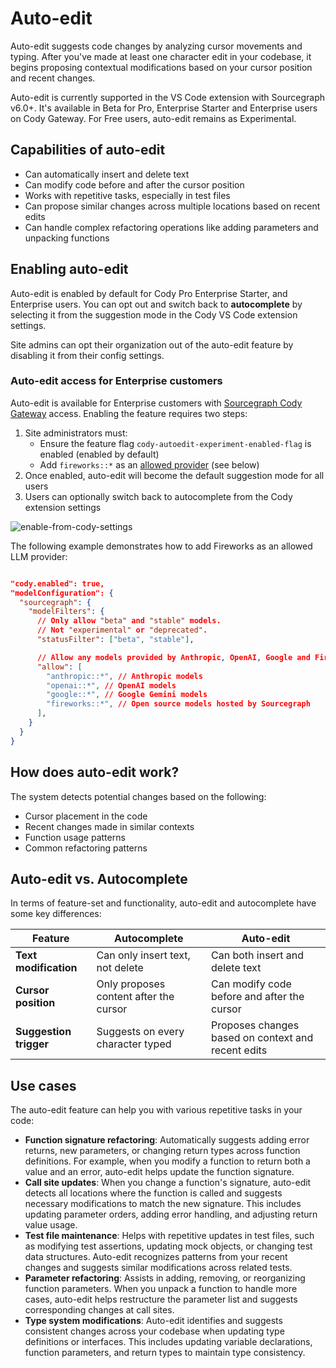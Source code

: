 # Auto-edit

<p className="subtitle">Auto-edit suggests code changes by analyzing cursor movements and typing. After you've made at least one character edit in your codebase, it begins proposing contextual modifications based on your cursor position and recent changes.</p>

<Callout type="info">Auto-edit is currently supported in the VS Code extension with Sourcegraph v6.0+. It's available in Beta for Pro, Enterprise Starter and Enterprise users on Cody Gateway. For Free users, auto-edit remains as Experimental.</Callout>

## Capabilities of auto-edit

- Can automatically insert and delete text
- Can modify code before and after the cursor position
- Works with repetitive tasks, especially in test files
- Can propose similar changes across multiple locations based on recent edits
- Can handle complex refactoring operations like adding parameters and unpacking functions

## Enabling auto-edit

Auto-edit is enabled by default for Cody Pro Enterprise Starter, and Enterprise users. You can opt out and switch back to **autocomplete** by selecting it from the suggestion mode in the Cody VS Code extension settings.

Site admins can opt their organization out of the auto-edit feature by disabling it from their config settings.

### Auto-edit access for Enterprise customers

Auto-edit is available for Enterprise customers with [Sourcegraph Cody Gateway](/cody/core-concepts/cody-gateway#sourcegraph-cody-gateway) access. Enabling the feature requires two steps:

1. Site administrators must:
   - Ensure the feature flag `cody-autoedit-experiment-enabled-flag` is enabled (enabled by default)
   - Add `fireworks::*` as an [allowed provider](https://sourcegraph.com/docs/cody/enterprise/model-configuration#model-filters) (see below)
2. Once enabled, auto-edit will become the default suggestion mode for all users
3. Users can optionally switch back to autocomplete from the Cody extension settings

![enable-from-cody-settings](https://storage.googleapis.com/sourcegraph-assets/Docs/enable-auto-edit-from-settings.jpg)

The following example demonstrates how to add Fireworks as an allowed LLM provider:

```json

"cody.enabled": true,
"modelConfiguration": {
  "sourcegraph": {
    "modelFilters": {
      // Only allow "beta" and "stable" models.
      // Not "experimental" or "deprecated".
      "statusFilter": ["beta", "stable"],

      // Allow any models provided by Anthropic, OpenAI, Google and Fireworks.
      "allow": [
        "anthropic::*", // Anthropic models
        "openai::*", // OpenAI models
        "google::*", // Google Gemini models
        "fireworks::*", // Open source models hosted by Sourcegraph
      ],
    }
  }
}
```

## How does auto-edit work?

The system detects potential changes based on the following:

- Cursor placement in the code
- Recent changes made in similar contexts
- Function usage patterns
- Common refactoring patterns

## Auto-edit vs. Autocomplete

In terms of feature-set and functionality, auto-edit and autocomplete have some key differences:

|      **Feature**       |            **Autocomplete**            |                   **Auto-edit**                    |
| ---------------------- | -------------------------------------- | -------------------------------------------------- |
| **Text modification**  | Can only insert text, not delete       | Can both insert and delete text                    |
| **Cursor position**    | Only proposes content after the cursor | Can modify code before and after the cursor        |
| **Suggestion trigger** | Suggests on every character typed      | Proposes changes based on context and recent edits |

## Use cases

The auto-edit feature can help you with various repetitive tasks in your code:

- **Function signature refactoring**: Automatically suggests adding error returns, new parameters, or changing return types across function definitions. For example, when you modify a function to return both a value and an error, auto-edit helps update the function signature.
- **Call site updates**: When you change a function's signature, auto-edit detects all locations where the function is called and suggests necessary modifications to match the new signature. This includes updating parameter orders, adding error handling, and adjusting return value usage.
- **Test file maintenance**: Helps with repetitive updates in test files, such as modifying test assertions, updating mock objects, or changing test data structures. Auto-edit recognizes patterns from your recent changes and suggests similar modifications across related tests.
- **Parameter refactoring**: Assists in adding, removing, or reorganizing function parameters. When you unpack a function to handle more cases, auto-edit helps restructure the parameter list and suggests corresponding changes at call sites.
- **Type system modifications**: Auto-edit identifies and suggests consistent changes across your codebase when updating type definitions or interfaces. This includes updating variable declarations, function parameters, and return types to maintain type consistency.
